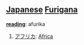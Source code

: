 == [[Japanese]] [[Furigana]] ==                                          

'''[[reading]]''': afurika

# [[アフリカ]]: [[Africa]]